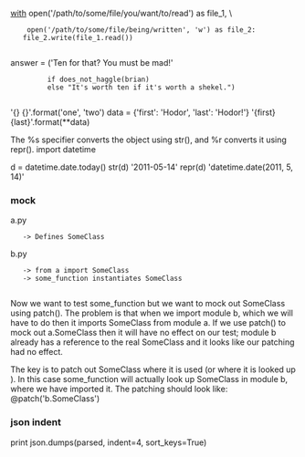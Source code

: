 [[with]] open('/path/to/some/file/you/want/to/read') as file_1, \
     open('/path/to/some/file/being/written', 'w') as file_2:
    file_2.write(file_1.read())
    
answer = ('Ten for that? You must be mad!'
          if does_not_haggle(brian)
          else "It's worth ten if it's worth a shekel.")
          
'{} {}'.format('one', 'two')
data = {'first': 'Hodor', 'last': 'Hodor!'}
'{first} {last}'.format(**data)

The %s specifier converts the object using str(), and %r converts it using repr().
import datetime

d = datetime.date.today()
str(d)
'2011-05-14'
repr(d)
'datetime.date(2011, 5, 14)'

=== mock ===
a.py
    -> Defines SomeClass

b.py
    -> from a import SomeClass
    -> some_function instantiates SomeClass
    
Now we want to test some_function but we want to mock out SomeClass using patch(). 
The problem is that when we import module b, which we will have to do then it imports SomeClass from module a. 
If we use patch() to mock out a.SomeClass then it will have no effect on our test; module b already has a reference to the real SomeClass and it looks like our patching had no effect.

The key is to patch out SomeClass where it is used (or where it is looked up ). 
In this case some_function will actually look up SomeClass in module b, where we have imported it. The patching should look like:
@patch('b.SomeClass')

=== json indent ===
print json.dumps(parsed, indent=4, sort_keys=True)
